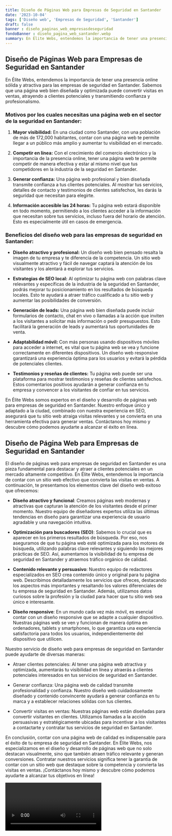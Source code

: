 ```yaml
---
title: Diseño de Páginas Web para Empresas de Seguridad en Santander
date: '2023-10-04'
tags: ['Diseño web', 'Empresas de Seguridad', 'Santander']
draft: false
banner : diseño_paginas_web_empresasdeseguridad
fondoBanner : diseño_pagina_web_santander.webp
summary: En Élite Webs, entendemos la importancia de tener una presencia online sólida y atractiva para las empresas de seguridad en Santander. Sabemos que una página web bien diseñada y optimizada puede convertir visitas en ventas, atrayendo a clientes potenciales y transmitiendo confianza y profesionalismo. 
---
```


## Diseño de Páginas Web para Empresas de Seguridad en Santander

En Élite Webs, entendemos la importancia de tener una presencia online sólida y atractiva para las empresas de seguridad en Santander. Sabemos que una página web bien diseñada y optimizada puede convertir visitas en ventas, atrayendo a clientes potenciales y transmitiendo confianza y profesionalismo. 

### Motivos por los cuales necesitas una página web en el sector de la seguridad en Santander:

1. **Mayor visibilidad:** En una ciudad como Santander, con una población de más de 172,000 habitantes, contar con una página web te permite llegar a un público más amplio y aumentar tu visibilidad en el mercado.

2. **Competir en línea:** Con el crecimiento del comercio electrónico y la importancia de la presencia online, tener una página web te permite competir de manera efectiva y estar al mismo nivel que tus competidores en la industria de la seguridad en Santander.

3. **Generar confianza:** Una página web profesional y bien diseñada transmite confianza a tus clientes potenciales. Al mostrar tus servicios, detalles de contacto y testimonios de clientes satisfechos, les darás la seguridad que necesitan para elegirte.

4. **Información accesible las 24 horas:** Tu página web estará disponible en todo momento, permitiendo a los clientes acceder a la información que necesitan sobre tus servicios, incluso fuera del horario de atención. Esto es especialmente útil en casos de emergencia.

### Beneficios del diseño web para las empresas de seguridad en Santander:

- **Diseño atractivo y profesional:** Un diseño web bien pensado resalta la imagen de tu empresa y te diferencia de la competencia. Un sitio web visualmente atractivo y fácil de navegar captará la atención de los visitantes y los alentará a explorar tus servicios.

- **Estrategias de SEO local:** Al optimizar tu página web con palabras clave relevantes y específicas de la industria de la seguridad en Santander, podrás mejorar tu posicionamiento en los resultados de búsqueda locales. Esto te ayudará a atraer tráfico cualificado a tu sitio web y aumentar las posibilidades de conversión.

- **Generación de leads:** Una página web bien diseñada puede incluir formularios de contacto, chat en vivo o llamadas a la acción que inviten a los visitantes a solicitar más información o pedir presupuestos. Esto facilitará la generación de leads y aumentará tus oportunidades de venta.

- **Adaptabilidad móvil:** Con más personas usando dispositivos móviles para acceder a internet, es vital que tu página web se vea y funcione correctamente en diferentes dispositivos. Un diseño web responsive garantizará una experiencia óptima para los usuarios y evitará la pérdida de potenciales clientes.

- **Testimonios y reseñas de clientes:** Tu página web puede ser una plataforma para mostrar testimonios y reseñas de clientes satisfechos. Estos comentarios positivos ayudarán a generar confianza en tu empresa y convencer a los visitantes de confiar en tus servicios.

En Élite Webs somos expertos en el diseño y desarrollo de páginas web para empresas de seguridad en Santander. Nuestro enfoque único y adaptado a la ciudad, combinado con nuestra experiencia en SEO, asegurará que tu sitio web atraiga visitas relevantes y se convierta en una herramienta efectiva para generar ventas. Contáctanos hoy mismo y descubre cómo podemos ayudarte a alcanzar el éxito en línea.

<GifSeo />

<Cta />

## Diseño de Página Web para Empresas de Seguridad en Santander

El diseño de páginas web para empresas de seguridad en Santander es una pieza fundamental para destacar y atraer a clientes potenciales en un mercado altamente competitivo. En Élite Webs, entendemos la importancia de contar con un sitio web efectivo que convierta las visitas en ventas. A continuación, te presentamos los elementos clave del diseño web exitoso que ofrecemos:

- **Diseño atractivo y funcional**: Creamos páginas web modernas y atractivas que capturan la atención de los visitantes desde el primer momento. Nuestro equipo de diseñadores expertos utiliza las últimas tendencias en diseño para garantizar una experiencia de usuario agradable y una navegación intuitiva.

- **Optimización para buscadores (SEO)**: Sabemos lo crucial que es aparecer en los primeros resultados de búsqueda. Por eso, nos aseguramos de que tu página web esté optimizada para los motores de búsqueda, utilizando palabras clave relevantes y siguiendo las mejores prácticas de SEO. Así, aumentamos la visibilidad de tu empresa de seguridad en Santander y atraemos tráfico orgánico de calidad.

- **Contenido relevante y persuasivo**: Nuestro equipo de redactores especializados en SEO crea contenido único y original para tu página web. Describimos detalladamente los servicios que ofreces, destacando los aspectos más importantes y resaltando los valores diferenciales de tu empresa de seguridad en Santander. Además, utilizamos datos curiosos sobre la profesión y la ciudad para hacer que tu sitio web sea único e interesante.

- **Diseño responsive**: En un mundo cada vez más móvil, es esencial contar con un diseño responsive que se adapte a cualquier dispositivo. Nuestras páginas web se ven y funcionan de manera óptima en ordenadores, tablets y smartphones, lo que garantiza una experiencia satisfactoria para todos los usuarios, independientemente del dispositivo que utilicen.

Nuestro servicio de diseño web para empresas de seguridad en Santander puede ayudarte de diversas maneras:

- Atraer clientes potenciales: Al tener una página web atractiva y optimizada, aumentarás tu visibilidad en línea y atraerás a clientes potenciales interesados en tus servicios de seguridad en Santander.

- Generar confianza: Una página web de calidad transmite profesionalidad y confianza. Nuestro diseño web cuidadosamente diseñado y contenido convincente ayudará a generar confianza en tu marca y a establecer relaciones sólidas con tus clientes.

- Convertir visitas en ventas: Nuestras páginas web están diseñadas para convertir visitantes en clientes. Utilizamos llamadas a la acción persuasivas y estratégicamente ubicadas para incentivar a los visitantes a contactarte y contratar tus servicios de seguridad en Santander.

En conclusión, contar con una página web de calidad es indispensable para el éxito de tu empresa de seguridad en Santander. En Élite Webs, nos especializamos en el diseño y desarrollo de páginas web que no solo destacan visualmente, sino que también atraen tráfico relevante y generan conversiones. Contratar nuestros servicios significa tener la garantía de contar con un sitio web que destaque sobre la competencia y convierta las visitas en ventas. ¡Contáctanos hoy mismo y descubre cómo podemos ayudarte a alcanzar tus objetivos en línea!

<Video />

<CtaBot job='Empresas de Seguridad' city='Santander'/>

<Gmaps query='Santander+españa+maps' />